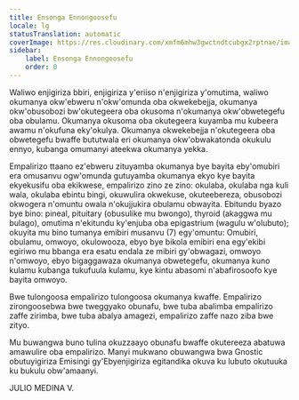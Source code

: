 ```yaml
---
title: Ensonga Ennongoosefu
locale: lg
statusTranslation: automatic
coverImage: https://res.cloudinary.com/xmfm6mhw3gwctndtcubgx2rptnae/image/upload/v1741354450/small_cover_introduccion_a_la_gnosis_57a3fc8d72.webp
sidebar:
    label: Ensonga Ennongoosefu
    order: 0
---
```

Waliwo enjigiriza bbiri, enjigiriza y'eriiso n'enjigiriza y'omutima, waliwo okumanya okw'ebweru n'okw'omunda oba okwekebejja, okumanya okw'obusobozi bw'okutegeera oba okusoma n'okumanya okw'obwetegefu oba obulamu. Okumanya okusoma oba okutegeera kuyamba mu kubeera awamu n'okufuna eky'okulya. Okumanya okwekebejja n'okutegeera oba obwetegefu bwaffe bututwala eri okumanya okw'obwakatonda okukulu ennyo, kubanga omumanyi ateekwa okumanya yekka.

Empalirizo ttaano ez'ebweru zituyamba okumanya bye bayita eby'omubiri era omusanvu ogw'omunda gutuyamba okumanya ekyo kye bayita ekyekusifu oba ekikwese, empalirizo zino ze zino: okulaba, okulaba nga kuli wala, okulaba ebintu bingi, okuwulira okwekuse, okuteebereza, obusobozi okwogera n'omuntu owala n'okujjukira obulamu obwayita. Ebitundu byazo bye bino: pineal, pituitary (obusulike mu bwongo), thyroid (akaggwa mu bulago), omutima n'ekitundu ky'enjuba oba epigastrium (wagulu w'olubuto); okuyita mu bino tumanya emibiri musanvu (7) egy'omuntu: Omubiri, obulamu, omwoyo, okulowooza, ebyo bye bikola emibiri ena egy'ekibi egiriwo mu bbanga era esatu endala ze mibiri gy'obwagazi, omwoyo n'omwoyo, ebyo bigaggawaza okumanya obwetegefu, okumanya kuno kulamu kubanga tukufuula kulamu, kye kintu abasomi n'abafirosoofo kye bayita omwoyo.

Bwe tulongoosa empalirizo tulongoosa okumanya kwaffe. Empalirizo zirongoosebwa bwe tweggyako obunafu, bwe tuba abalimba empalirizo zaffe zirimba, bwe tuba abalya amagezi, empalirizo zaffe nazo ziba bwe zityo.

Mu buwangwa buno tulina okuzzaayo obunafu bwaffe okutereeza abatuwa amawulire oba empalirizo. Manyi mukwano obuwangwa bwa Gnostic obutuyigiriza Emisingi gy'Ebyenjigiriza egitandika okuva ku lubuto okutuuka ku bukulu obw'amaanyi.

JULIO MEDINA V.
